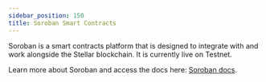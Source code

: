 ```yaml
---
sidebar_position: 150
title: Soroban Smart Contracts
---
```


Soroban is a smart contracts platform that is designed to integrate with and work alongside the Stellar blockchain. It is currently live on Testnet.

Learn more about Soroban and access the docs here: [Soroban docs](https://soroban.stellar.org/docs).
